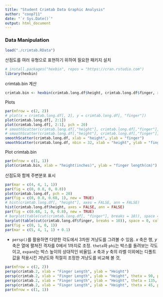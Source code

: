 ```yaml
---
title: "Student Crimtab Data Graphic Analysis"
author: "coop711"
date: "`r Sys.Date()`"
output: html_document
---
```


### Data Manipulation

```r
load("./crimtab.RData")
```

산점도를  여러 유형으로 표현하기 위하여 필요한 패키지 설치

```r
# install.packages("hexbin", repos = "https://cran.rstudio.com")
library(hexbin)
```

crimtab.bin 계산

```r
crimtab.bin <- hexbin(crimtab.long.df$height, crimtab.long.df$finger, xbins = 50)
```

Plots

```r
par(mfrow = c(2, 2))
# plot(x = crimtab.long.df[, 2], y = crimtab.long.df[, "finger"])
plot(crimtab.long.df[, 2:1])
plot(crimtab.long.df[, 2:1], pch = 20)
# smoothScatter(crimtab.long.df[,"height"], crimtab.long.df[,"finger"], xlab = "height", ylab = "finger")
# smoothScatter(crimtab.long.df[,"height"], crimtab.long.df[,"finger"], nbin = 32, xlab = "height", ylab = "finger")
smoothScatter(crimtab.long.df, xlab = "height", ylab = "finger")
smoothScatter(crimtab.long.df, nbin = 32, xlab = "height", ylab = "finger")
```

Plot crimtab.bin

```r
par(mfrow = c(1, 1))
plot(crimtab.bin, xlab = "height(inches)", ylab = "finger length(cm)")
```

산점도와 함께 주변분포 표시

```r
par(mar = c(4, 4, 1, 1))
par(fig = c(0, 0.8, 0, 0.8))
plot(crimtab.long.df, pch = 20)
par(fig = c(0, 0.8, 0.68, 1), new = TRUE)
# hist(crimtab.long.df[, "height"], axes = FALSE, ann = FALSE)
hist(crimtab.long.df$height, axes = FALSE, ann = FALSE)
par(fig = c(0.68, 1, 0, 0.8), new = TRUE)
# barplot(table(cut(crimtab.long.df[, "finger"], breaks = 10)), space = 0, col = "white", horiz = TRUE, axes = FALSE, axisnames = FALSE)
barplot(table(cut(crimtab.long.df$finger, breaks = 10)), space = 0, col = "white", horiz = TRUE, axes = FALSE, axisnames = FALSE)
par(fig = c(0, 1, 0, 1))
par(mar = c(5, 4, 1, 1) + 0.1)
```

- `persp()`를 활용하면 다양한 각도에서 3차원 겨냥도를 그려볼 수 있음. $x$ 축은 행, $y$ 축은 열에 펼쳐진 격자를 0에서 1까지로 조정. `theta`와 `phi`는 박스를 돌려보는 각도이고, `expand`는 박스 높이의 상대적인 비율임. $x$ 축과 $y$ 축의 라벨 이외에는 디폴트값을 적용시킨 겨냥도와 적절히 조정한 겨냥도를 비교해 볼 것,

```r
par(mfrow = c(2, 2))
persp(crimtab.2, xlab = "Finger Length", ylab = "Height")
persp(crimtab.2, xlab = "Finger Length", ylab = "Height", theta = 90, phi = 30, expand = 0.5, scale = TRUE)
persp(crimtab.2, xlab = "Finger Length", ylab = "Height", theta = 135, phi = 30, expand = 0.5, scale = TRUE)
persp(crimtab.2, xlab = "Finger Length", ylab = "Height", theta = 45, phi = 45, expand = 0.5, scale = TRUE)
par(mfrow = c(1, 1))
```


